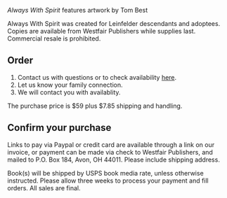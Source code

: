 
<div class="cover-image">
  <img src="/assets/AWS-book-cover.jpg" alt="" />
  <p class="caption">
  <em>Always With Spirit</em> features
  artwork by Tom Best
  </p>
</div>



Always With Spirit was created for Leinfelder descendants and adoptees.
Copies are available from Westfair Publishers while supplies last. Commercial
resale is prohibited.

## Order

1. Contact us with questions or to check availability [here](/contact).
2. Let us know your family connection.
3. We will contact you with availablity.

The purchase price is $59 plus $7.85 shipping and handling.

## Confirm your purchase

Links to pay via Paypal or credit card are available through
a link on our invoice, or payment can be made via check
to Westfair Publishers, and mailed to
P.O. Box 184, Avon, OH 44011.
Please include shipping address.

Book(s) will be shipped by USPS book media rate, unless otherwise
instructed. Please allow three weeks to process your payment and fill
orders. All sales are final.

